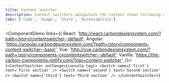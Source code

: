 ```yaml
---
title: Content switcher
description: Content switchers manipulate the content shown following an exclusive or “either/or” pattern. It is used to toggle between two or more content sections within the same space on screen.
tabs: ['Code', 'Usage', 'Style', 'Accessibility']
---
```


<ComponentDemo
  links={{
    React:
      'http://react.carbondesignsystem.com/?path=/story/contentswitcher--default',
    Angular:
      'https://angular.carbondesignsystem.com/?path=/story/components-content-switcher--basic',
    Vue:
      'http://vue.carbondesignsystem.com/?path=/story/components-cvcontentswitcher--default',
    Vanilla: 'https://the-carbon-components.netlify.com/?nav=content-switcher',
  }}>{`
<ContentSwitcher onChange={console.log}>
  <Switch name={'first'} text='First section' />
  <Switch name={'second'} text='Second section' />
  <Switch name={'third'} text='Third section' />
</ContentSwitcher>
`}</ComponentDemo>

